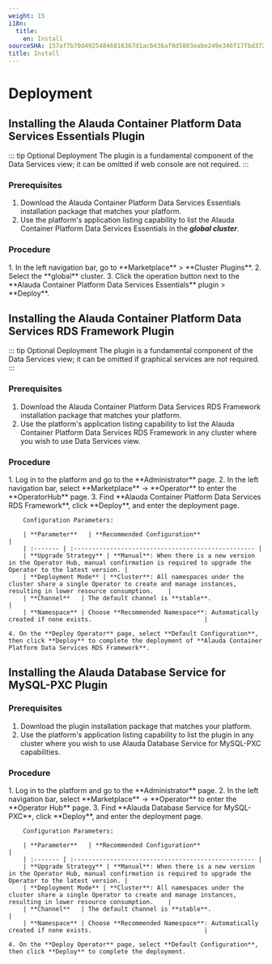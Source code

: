 ```yaml
---
weight: 15
i18n:
  title:
    en: Install
sourceSHA: 157af7b70d49254846816367d1acb436af0d5803eabe249e346f17fbd372a842
title: Install
---
```


# Deployment

## Installing the Alauda Container Platform Data Services Essentials Plugin

::: tip Optional Deployment
The plugin is a fundamental component of the Data Services view; it can be omitted if web console are not required.
:::

### Prerequisites

1. Download the Alauda Container Platform Data Services Essentials installation package that matches your platform.
2. Use the platform's application listing capability to list the Alauda Container Platform Data Services Essentials in the ***global cluster***.

### Procedure

<Tabs>
  <Tab label="Web Console">
    1. In the left navigation bar, go to **Marketplace** > **Cluster Plugins**.
    2. Select the **global** cluster.
    3. Click the operation button next to the **Alauda Container Platform Data Services Essentials** plugin > **Deploy**.
  </Tab>
</Tabs>

## Installing the Alauda Container Platform Data Services RDS Framework Plugin

::: tip Optional Deployment
The plugin is a fundamental component of the Data Services view; it can be omitted if graphical services are not required.
:::

### Prerequisites

1. Download the Alauda Container Platform Data Services RDS Framework installation package that matches your platform.
2. Use the platform's application listing capability to list the Alauda Container Platform Data Services RDS Framework in any cluster where you wish to use Data Services view.

### Procedure

<Tabs>
  <Tab label="Web Console">
    1. Log in to the platform and go to the **Administrator** page.
    2. In the left navigation bar, select **Marketplace** -> **Operator** to enter the **OperatorHub** page.
    3. Find **Alauda Container Platform Data Services RDS Framework**, click **Deploy**, and enter the deployment page.

        Configuration Parameters:

        | **Parameter**   | **Recommended Configuration**                                            |
        | :------- | :-------------------------------------------------- |
        | **Upgrade Strategy** | **Manual**: When there is a new version in the Operator Hub, manual confirmation is required to upgrade the Operator to the latest version. |
        | **Deployment Mode** | **Cluster**: All namespaces under the cluster share a single Operator to create and manage instances, resulting in lower resource consumption.    |
        | **Channel**   | The default channel is **stable**.                           |
        | **Namespace** | Choose **Recommended Namespace**: Automatically created if none exists.                               |

    4. On the **Deploy Operator** page, select **Default Configuration**, then click **Deploy** to complete the deployment of **Alauda Container Platform Data Services RDS Framework**.
  </Tab>
</Tabs>

## Installing the Alauda Database Service for MySQL-PXC Plugin

### Prerequisites

1. Download the plugin installation package that matches your platform.
2. Use the platform's application listing capability to list the plugin in any cluster where you wish to use Alauda Database Service for MySQL-PXC capabilities.

### Procedure

<Tabs>
  <Tab label="Web Console">
    1. Log in to the platform and go to the **Administrator** page.
    2. In the left navigation bar, select **Marketplace** -> **Operator** to enter the **Operator Hub** page.
    3. Find **Alauda Database Service for MySQL-PXC**, click **Deploy**, and enter the deployment page.

        Configuration Parameters:

        | **Parameter**   | **Recommended Configuration**                                            |
        | :------- | :-------------------------------------------------- |
        | **Upgrade Strategy** | **Manual**: When there is a new version in the Operator Hub, manual confirmation is required to upgrade the Operator to the latest version. |
        | **Deployment Mode** | **Cluster**: All namespaces under the cluster share a single Operator to create and manage instances, resulting in lower resource consumption.    |
        | **Channel**   | The default channel is **stable**.                           |
        | **Namespace** | Choose **Recommended Namespace**: Automatically created if none exists.                               |

    4. On the **Deploy Operator** page, select **Default Configuration**, then click **Deploy** to complete the deployment.
  </Tab>
</Tabs>
